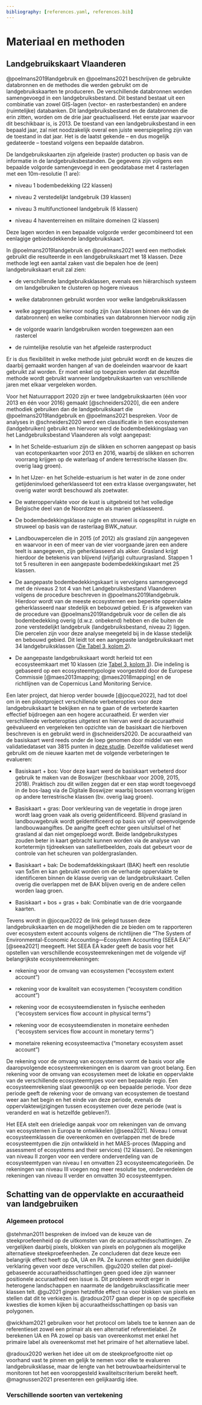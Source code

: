 ```yaml
---
bibliography: [references.yaml, references.bib]
---
```


# Materiaal en methoden

## Landgebruikskaart Vlaanderen

@poelmans2019landgebruik en @poelmans2021 beschrijven de gebruikte databronnen en de methodes die werden gebruikt om de landgebruikskaarten te produceren. De verschillende databronnen worden samengevoegd in een landgebruiksbestand. Dit bestand bestaat uit een combinatie van zowel GIS-lagen (vector- en rasterbestanden) en andere (ruimtelijke) databanken. Dit landgebruiksbestand en de databronnen die erin zitten, worden om de drie jaar geactualiseerd. Het eerste jaar waarvoor dit beschikbaar is, is 2013. De toestand van een landgebruiksbestand in een bepaald jaar, zal niet noodzakelijk overal een juiste weerspiegeling zijn van de toestand in dat jaar. Het is de laatst gekende -- en dus mogelijk gedateerde -- toestand volgens een bepaalde databron.

De landgebruikskaarten zijn afgeleide (raster) producten op basis van de informatie in de landgebruiksbestanden. De gegevens zijn volgens een bepaalde volgorde samengevoegd in een geodatabase met 4 rasterlagen met een 10m-resolutie (1 are):

-   niveau 1 bodembedekking (22 klassen)

-   niveau 2 verstedelijkt landgebruik (39 klassen)

-   niveau 3 multifunctioneel landgebruik (6 klassen)

-   niveau 4 haventerreinen en militaire domeinen (2 klassen)

Deze lagen worden in een bepaalde volgorde verder gecombineerd tot een eenlagige gebiedsdekkende landgebruikskaart.

In @poelmans2019landgebruik en @poelmans2021 werd een methodiek gebruikt die resulteerde in een landgebruikskaart met 18 klassen. Deze methode legt een aantal zaken vast die bepalen hoe de (een) landgebruikskaart eruit zal zien:

-   de verschillende landgebruiksklassen, evenals een hiërarchisch systeem om landgebruiken te clusteren op hogere niveaus

-   welke databronnen gebruikt worden voor welke landgebruiksklassen

-   welke aggregaties hiervoor nodig zijn (van klassen binnen één van de databronnen) en welke combinaties van databronnen hiervoor nodig zijn

-   de volgorde waarin landgebruiken worden toegewezen aan een rastercel

-   de ruimtelijke resolutie van het afgeleide rasterproduct

Er is dus flexibiliteit in welke methode juist gebruikt wordt en de keuzes die daarbij gemaakt worden hangen af van de doeleinden waarvoor de kaart gebruikt zal worden. Er moet enkel op toegezien worden dat dezelfde methode wordt gebruikt wanneer landgebruikskaarten van verschillende jaren met elkaar vergeleken worden.

Voor het Natuurrapport 2020 zijn er twee landgebruikskaarten (één voor 2013 en één voor 2016) gemaakt [@schneiders2020], die een andere methodiek gebruiken dan de landgebruikskaart die @poelmans2019landgebruik en @poelmans2021 bespreken. Voor de analyses in @schneiders2020 werd een classificatie in tien ecosystemen (landgebruiken) gebruikt en hiervoor werd de bodembedekkingslaag van het Landgebruiksbestand Vlaanderen als volgt aangepast:

-   In het Schelde-estuarium zijn de slikken en schorren aangepast op basis van ecotopenkaarten voor 2013 en 2016, waarbij de slikken en schorren voorrang krijgen op de waterlaag of andere terrestrische klassen (bv. overig laag groen).

-   In het IJzer- en het Schelde-estuarium is het water in de zone onder getijdeninvloed geherklasseerd tot een extra klasse overgangswater, het overig water wordt beschouwd als zoetwater.

-   De wateroppervlakte voor de kust is uitgebreid tot het volledige Belgische deel van de Noordzee en als marien geklasseerd.

-   De bodembedekkingsklasse ruigte en struweel is opgesplitst in ruigte en struweel op basis van de rasterlaag BWK_natuur.

-   Landbouwpercelen die in 2015 (of 2012) als grasland zijn aangegeven en waarvoor in een of meer van de vier voorgaande jaren een andere teelt is aangegeven, zijn geherklasseerd als akker. Grasland krijgt hierdoor de betekenis van blijvend (vijfjarig) cultuurgrasland. Stappen 1 tot 5 resulteren in een aangepaste bodembedekkingskaart met 25 klassen.

-   De aangepaste bodembedekkingskaart is vervolgens samengevoegd met de niveaus 2 tot 4 van het Landgebruiksbestand Vlaanderen volgens de procedure beschreven in @poelmans2019landgebruik. Hierdoor wordt van de meeste ecosystemen een beperkte oppervlakte geherklasseerd naar stedelijk en bebouwd gebied. Er is afgeweken van de procedure van @poelmans2019landgebruik voor de cellen die als bodembedekking overig (d.w.z. onbekend) hebben en die buiten de zone verstedelijkt landgebruik (landgebruiksbestand, niveau 2) liggen. Die percelen zijn voor deze analyse meegeteld bij in de klasse stedelijk en bebouwd gebied. Dit leidt tot een aangepaste landgebruikskaart met 34 landgebruiksklassen ([Zie Tabel 3, kolom 2](https://www.vlaanderen.be/inbo/backgroundindicatoren/landgebruiksverandering-ecosysteemvoorraad-landgebruiksbestand-vlaanderen)).

-   De aangepaste landgebruikskaart wordt herleid tot een ecosysteemkaart met 10 klassen (zie [Tabel 3, kolom 3](https://www.vlaanderen.be/inbo/backgroundindicatoren/landgebruiksverandering-ecosysteemvoorraad-landgebruiksbestand-vlaanderen)). Die indeling is gebaseerd op een ecosysteemtypologie voorgesteld door de Europese Commissie [@maes2013mapping; @maes2018mapping] en de richtlijnen van de Copernicus Land Monitoring Service.

Een later project, dat hierop verder bouwde [@jocque2022], had tot doel om in een pilootproject verschillende verbeteropties voor deze landgebruikskaart te bekijken en na te gaan of de verbeterde kaarten effectief bijdroegen aan een hogere accuraatheid. Er werden vier verschillende verbeteropties uitgetest en hiervan werd de accuraatheid geëvalueerd en vergeleken ten opzichte van de basiskaart die hierboven beschreven is en gebruikt werd in @schneiders2020. De accuraatheid van de basiskaart werd reeds onder de loep genomen door middel van een validatiedataset van 3815 punten in [deze studie](https://www.vlaanderen.be/inbo/backgroundindicatoren/landgebruiksverandering-validatie). Dezelfde validatieset werd gebruikt om de nieuwe kaarten met de volgende verbeteringen te evalueren:

-   Basiskaart + bos: Voor deze kaart werd de basiskaart verbeterd door gebruik te maken van de Boswijzer (beschikbaar voor 2009, 2015, 2018). Praktisch zou dit willen zeggen dat er een stap wordt toegevoegd in de bos-laag via de Digitale Boswijzer waarbij bossen voorrang krijgen op andere terrestrische klassen (bv. overig laag groen).

-   Basiskaart + gras: Door verkleuring van de vegetatie in droge jaren wordt laag groen vaak als overig geïdentificeerd. Blijvend grasland in landbouwgebruik wordt geïdentificeerd op basis van vijf opeenvolgende landbouwaangiftes. De aangifte geeft echter geen uitsluitsel of het grasland al dan niet omgeploegd wordt. Beide landgebruikstypes zouden beter in kaart gebracht kunnen worden via de analyse van kortetermijn tijdreeksen van satellietbeelden, zoals dat gebeurt voor de controle van het scheuren van poldergraslanden.

-   Basiskaart + bak: De bodemafdekkingskaart (BAK) heeft een resolutie van 5x5m en kan gebruikt worden om de verharde oppervlakte te identificeren binnen de klasse overig van de landgebruikskaart. Cellen overig die overlappen met de BAK blijven overig en de andere cellen worden laag groen.

-   Basiskaart + bos + gras + bak: Combinatie van de drie voorgaande kaarten.

Tevens wordt in @jocque2022 de link gelegd tussen deze landgebruikskaarten en de mogelijkheden die ze bieden om te rapporteren over ecosystem extent accounts volgens de richtlijnen die "The System of Environmental-Economic Accounting—Ecosystem Accounting (SEEA EA)" [@seea2021] meegeeft. Het SEEA EA kader geeft de basis voor het opstellen van verschillende ecosysteemrekeningen met de volgende vijf belangrijkste ecosysteemrekeningen:

-   rekening voor de omvang van ecosystemen ("ecosystem extent account")

-   rekening voor de kwaliteit van ecosystemen ("ecosystem condition account")

-   rekening voor de ecosysteemdiensten in fysische eenheden ("ecosystem services flow account in physical terms")

-   rekening voor de ecosysteemdiensten in monetaire eenheden ("ecosystem services flow account in monetary terms")

-   monetaire rekening ecosysteemactiva ("monetary ecosystem asset account")

De rekening voor de omvang van ecosystemen vormt de basis voor alle daaropvolgende ecosysteemrekeningen en is daarom van groot belang. Een rekening voor de omvang van ecosystemen meet de lokatie en oppervlakte van de verschillende ecosysteemtypes voor een bepaalde regio. Een ecosysteemrekening slaat gewoonlijk op een bepaalde periode. Voor deze periode geeft de rekening voor de omvang van ecosystemen de toestand weer aan het begin en het einde van deze periode, evenals de oppervlaktewijzigingen tussen ecosystemen over deze periode (wat is veranderd en wat is hetzelfde gebleven?).

Het EEA stelt een drieledige aanpak voor om rekeningen van de omvang van ecosystemen in Europa te ontwikkelen [@seea2021]. Niveau I omvat ecosysteemklassen die overeenkomen en overlappen met de brede ecosysteemtypen die zijn ontwikkeld in het MAES-proces (Mapping and assessment of ecosystems and their services) (12 klassen). De rekeningen van niveau II zorgen voor een verdere onderverdeling van de ecosysteemtypen van niveau I en omvatten 23 ecosysteemcategorieën. De rekeningen van niveau III voegen nog meer resolutie toe, onderverdelen de rekeningen van niveau II verder en omvatten 30 ecosysteemtypen.

## Schatting van de oppervlakte en accuraatheid van landgebruiken

### Algemeen protocol

@stehman2011 bespreken de invloed van de keuze van de steekproefeenheid op de uitkomsten van de accuraatheidsschattingen. Ze vergelijken daarbij pixels, blokken van pixels en polygonen als mogelijke alternatieve steekproefeenheden. Ze concluderen dat deze keuze een belangrijk effect heeft op OA, UA en PA. Ze kunnen echter geen duidelijke verklaring geven voor deze verschillen. @gu2020 stellen dat pixel-gebaseerde accuraatheidsschattingen geen goed idee zijn wanneer positionele accuraatheid een issue is. Dit probleem wordt erger in heterogene landschappen en naarmate de landgebruiksclassificatie meer klassen telt. @gu2021 gingen hetzelfde effect na voor blokken van pixels en stellen dat dit te verkiezen is. @radoux2017 gaan dieper in op de specifieke kwesties die komen kijken bij accuraatheidsschattingen op basis van polygonen.

@wickham2021 gebruiken voor het protocol om labels toe te kennen aan de referentieset zowel een primair als een alternatief referentielabel. Ze berekenen UA en PA zowel op basis van overeenkomst met enkel het primaire label als overeenkomst met het primaire of het alternatieve label.

@radoux2020 werken het idee uit om de steekproefgrootte niet op voorhand vast te pinnen en gelijk te nemen voor elke te evalueren landgebruiksklasse, maar de lengte van het betrouwbaarheidsinterval te monitoren tot het een vooropgesteld kwaliteitscriterium bereikt heeft. @magnussen2021 presenteren een gelijkaardig idee.

### Verschillende soorten van vertekening
